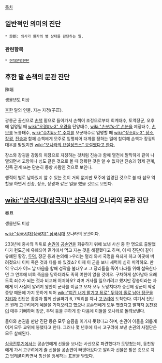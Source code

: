 [[목차]]
== 일반적인 의미의 진단 ==
 * 診斷: 의사가 환자의 병 상태를 판단하는 일. 
=== 관련항목 ===
 * [[현대문명진단]]
== 후한 말 손책의 문관 진단 ==
陳端

생몰년도 미상

[[후한]] 말의 인물. 자는 자정(子正).

광릉군 출신으로 [[손책]] 밑으로 들어가서 손책이 조정으로부터 회계태수, 토역장군, 오후에 임명될 때 [[wiki:"오경#s-3" 오경]]을 단양태수, [[wiki:"손분#s-1" 손분]]을 예장태수, [[손보]]를 노릉태수, [[wiki:"주치#s-1" 주치]]를 오군태수로 임명할 때 [[wiki:"장소#s-3" 장소]], [[장굉]], [[진송]]과 함께 손책에게 모주로 임명되어 대계를 정하는 일에 참여해 손책과 장굉의 대우를 받았지만 [[wiki:"오나라의 요절징크스" 요절했다고 한다.]]

장소와 장굉을 강동의 이장으로 지칭하는 것처럼 진송과 함께 열전에 짤막하게 같이 나열되면서 고향이나 성도 같은 것으로 볼 때 정확한 것은 알 수 없지만 진송과 형제 관계, 친족 관계 또는 단순히 동향 사람인 것으로 보인다.

행적이 별로 남아있지 알 수 있는 것이 거의 없지만 모주에 임명된 것으로 볼 때 참모 역할을 하면서 진송, 장소, 장굉과 같은 일을 했을 것으로 보인다.

== [[wiki:"삼국시대(삼국지)" 삼국시대]] 오나라의 문관 진단 ==
秦旦

생몰년도 미상

[[wiki:"삼국시대(삼국지)" 삼국시대]] 오나라의 문관이다.

233년에 중사의 직위로 [[손권]]이 [[공손연]]을 회유하기 위해 보낸 사신 중 한 명으로 출발했다가 현도군에 유폐되어 민가에서 먹고 자는 것을 해결했다고 하며, 이 때 진단이 같이 유폐된 황강, [[두덕]], 장군 등과 논의해
>우리는 멀리 와서 국명을 욕되게 하고 이곳에 버려졌으니 이미 죽은 것과 다를 바 있겠소? 이제 이 군을 보니 세력이 심히 미약하오. 만약 우리가 어느 날 마음을 합해 성곽을 불태우고 그 장리들을 죽여 나라를 위해 설욕한다면 그 연후에 비록 죽음을 당하더라도 족히 여한이 없을 것이오. 구차하게 살아남아 오래도록 죄수가 되는 것과 비교해 어떠하오?
라며 거사를 일으키려고 했지만 장송이라는 자에게 이 사실이 알려져 왕찬이 군사를 이끌고 오자 모두 도망치다가 중간에 장군이 악성 종양 때문에 가지 못하게 되어 [[wiki:"여긴 내게 맡기고 뒤로" 두덕이 홀로 남아 장군을 지키자]] 진단은 황강과 함께 산골짜기 6, 7백리를 지나 [[고구려]]에 도착한다. 여기서 진단은 원래 고구려에게 예물을 가져오려고 했으나 공손연에게 모두 뺏겼다고 말하자 [[동천왕]]이 매우 기뻐하며 장군, 두덕 등을 구하게 한 다음에 이들을 오나라로 돌려보낸다.

돌아와 손권을 만난 진단 등은 모두 슬픔을 이기지 못했다고 하며, 손권이 이들을 의롭게 여겨 모두 교위에 봉했다고 한다. 그러나 몇 년후에 다시 고구려에 보낸 손권의 사절단은 모두 살해된다.

[[삼국전투기]]에서는 공손연에게 선물을 보내는 사신으로 파견했다가 도망쳤는데, 동천왕에게 가서 고구려에게 줄 선물을 공손연이 빼앗아갔다고 알리자 선물은 받은 것으로 치고 답례품이라면서 칭신을 맹세하는 표문을 받았다.
